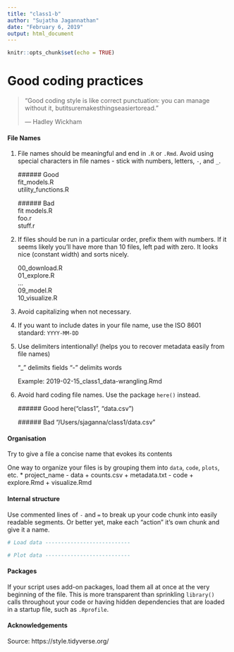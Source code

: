 ```yaml
---
title: "class1-b"
author: "Sujatha Jagannathan"
date: "February 6, 2019"
output: html_document
---
```


```r
knitr::opts_chunk$set(echo = TRUE)
```

# Good coding practices

>   "Good coding style is like correct punctuation: you can manage without it, butitsuremakesthingseasiertoread."
>   
>   --- Hadley Wickham

#### File Names

1. File names should be meaningful and end in `.R` or `.Rmd`. Avoid using special characters in file names - stick with numbers, letters, `-`, and `_`.

    ###### Good  
    fit_models.R  
    utility_functions.R  

    ###### Bad  
    fit models.R  
    foo.r  
    stuff.r  

2. If files should be run in a particular order, prefix them with numbers. If it 
seems likely you'll have more than 10 files, left pad with zero. It looks nice (constant width) and sorts nicely. 

    00_download.R  
    01_explore.R  
    ...  
    09_model.R  
    10_visualize.R  
    
3. Avoid capitalizing when not necessary. 

4. If you want to include dates in your file name, use the ISO 8601 standard: `YYYY-MM-DD`

5. Use delimiters intentionally! (helps you to recover metadata easily from file names)

    "_" delimits fields
    "-" delimits words
    
    Example: 2019-02-15_class1_data-wrangling.Rmd
    
6. Avoid hard coding file names. Use the package `here()` instead. 

    ###### Good
    here("class1", "data.csv")
    
    ###### Bad
    "/Users/sjaganna/class1/data.csv"

#### Organisation

Try to give a file a concise name that evokes its contents

One way to organize your files is by grouping them into `data`, `code`, `plots`, etc. 
* project_name
    - data
        + counts.csv
        + metadata.txt
    - code
        + explore.Rmd
        + visualize.Rmd
        
#### Internal structure 

Use commented lines of `-` and `=` to break up your code chunk into easily readable 
segments. Or better yet, make each "action" it's own chunk and give it a name. 

```r
# Load data ---------------------------

# Plot data ---------------------------
```

#### Packages

If your script uses add-on packages, load them all at once at the very 
beginning of the file. This is more transparent than sprinkling `library()` 
calls throughout your code or having hidden dependencies that are loaded in a 
startup file, such as `.Rprofile`.

#### Acknowledgements
Source: https://style.tidyverse.org/

